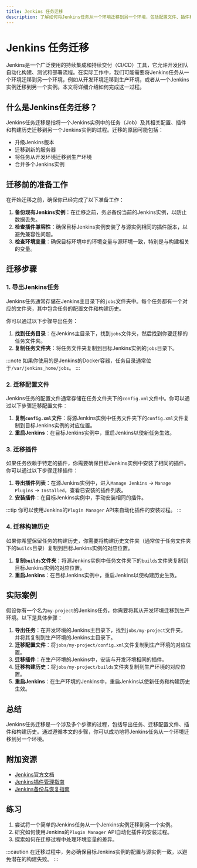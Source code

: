 ```yaml
---
title: Jenkins 任务迁移
description: 了解如何将Jenkins任务从一个环境迁移到另一个环境，包括配置文件、插件和构建历史的迁移。
---
```


# Jenkins 任务迁移

Jenkins是一个广泛使用的持续集成和持续交付（CI/CD）工具，它允许开发团队自动化构建、测试和部署流程。在实际工作中，我们可能需要将Jenkins任务从一个环境迁移到另一个环境，例如从开发环境迁移到生产环境，或者从一个Jenkins实例迁移到另一个实例。本文将详细介绍如何完成这一过程。

## 什么是Jenkins任务迁移？

Jenkins任务迁移是指将一个Jenkins实例中的任务（Job）及其相关配置、插件和构建历史迁移到另一个Jenkins实例的过程。迁移的原因可能包括：

- 升级Jenkins版本
- 迁移到新的服务器
- 将任务从开发环境迁移到生产环境
- 合并多个Jenkins实例

## 迁移前的准备工作

在开始迁移之前，确保你已经完成了以下准备工作：

1. **备份现有Jenkins实例**：在迁移之前，务必备份当前的Jenkins实例，以防止数据丢失。
2. **检查插件兼容性**：确保目标Jenkins实例安装了与源实例相同的插件版本，以避免兼容性问题。
3. **检查环境变量**：确保目标环境中的环境变量与源环境一致，特别是与构建相关的变量。

## 迁移步骤

### 1. 导出Jenkins任务

Jenkins任务通常存储在Jenkins主目录下的`jobs`文件夹中。每个任务都有一个对应的文件夹，其中包含任务的配置文件和构建历史。

你可以通过以下步骤导出任务：

1. **找到任务目录**：在Jenkins主目录下，找到`jobs`文件夹，然后找到你要迁移的任务文件夹。
2. **复制任务文件夹**：将任务文件夹复制到目标Jenkins实例的`jobs`目录下。

:::note
如果你使用的是Jenkins的Docker容器，任务目录通常位于`/var/jenkins_home/jobs`。
:::

### 2. 迁移配置文件

Jenkins任务的配置文件通常存储在任务文件夹下的`config.xml`文件中。你可以通过以下步骤迁移配置文件：

1. **复制`config.xml`文件**：将源Jenkins实例中任务文件夹下的`config.xml`文件复制到目标Jenkins实例的对应位置。
2. **重启Jenkins**：在目标Jenkins实例中，重启Jenkins以使新任务生效。

### 3. 迁移插件

如果任务依赖于特定的插件，你需要确保目标Jenkins实例中安装了相同的插件。你可以通过以下步骤迁移插件：

1. **导出插件列表**：在源Jenkins实例中，进入`Manage Jenkins` -> `Manage Plugins` -> `Installed`，查看已安装的插件列表。
2. **安装插件**：在目标Jenkins实例中，手动安装相同的插件。

:::tip
你可以使用Jenkins的`Plugin Manager` API来自动化插件的安装过程。
:::

### 4. 迁移构建历史

如果你希望保留任务的构建历史，你需要将构建历史文件夹（通常位于任务文件夹下的`builds`目录）复制到目标Jenkins实例的对应位置。

1. **复制`builds`文件夹**：将源Jenkins实例中任务文件夹下的`builds`文件夹复制到目标Jenkins实例的对应位置。
2. **重启Jenkins**：在目标Jenkins实例中，重启Jenkins以使构建历史生效。

## 实际案例

假设你有一个名为`my-project`的Jenkins任务，你需要将其从开发环境迁移到生产环境。以下是具体步骤：

1. **导出任务**：在开发环境的Jenkins主目录下，找到`jobs/my-project`文件夹，并将其复制到生产环境的Jenkins主目录下。
2. **迁移配置文件**：将`jobs/my-project/config.xml`文件复制到生产环境的对应位置。
3. **迁移插件**：在生产环境的Jenkins中，安装与开发环境相同的插件。
4. **迁移构建历史**：将`jobs/my-project/builds`文件夹复制到生产环境的对应位置。
5. **重启Jenkins**：在生产环境的Jenkins中，重启Jenkins以使新任务和构建历史生效。

## 总结

Jenkins任务迁移是一个涉及多个步骤的过程，包括导出任务、迁移配置文件、插件和构建历史。通过遵循本文的步骤，你可以成功地将Jenkins任务从一个环境迁移到另一个环境。

## 附加资源

- [Jenkins官方文档](https://www.jenkins.io/doc/)
- [Jenkins插件管理指南](https://plugins.jenkins.io/)
- [Jenkins备份与恢复指南](https://www.jenkins.io/doc/book/system-administration/backing-up/)

## 练习

1. 尝试将一个简单的Jenkins任务从一个Jenkins实例迁移到另一个实例。
2. 研究如何使用Jenkins的`Plugin Manager` API自动化插件的安装过程。
3. 探索如何在迁移过程中处理环境变量的差异。

:::caution
在迁移过程中，务必确保目标Jenkins实例的配置与源实例一致，以避免潜在的构建失败。
:::